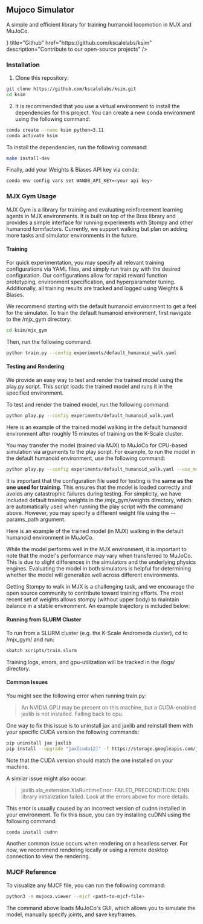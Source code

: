 
## Mujoco Simulator

A simple and efficient library for training humanoid locomotion in MJX and MuJoCo.

<Cards>
  <Cards.Card
    icon={<FaGithub />}
    title="Github"
    href="https://github.com/kscalelabs/ksim"
    description="Contribute to our open-source projects"
  />
</Cards>

### Installation

1. Clone this repository:
```bash
git clone https://github.com/kscalelabs/ksim.git
cd ksim
```

2. It is recommended that you use a virtual environment to install the dependencies for this project. You can create a new conda environment using the following command:
```bash
conda create --name ksim python=3.11
conda activate ksim
```
To install the dependencies, run the following command:

```bash
make install-dev
```

Finally, add your Weights & Biases API key via conda:

```bash
conda env config vars set WANDB_API_KEY=<your api key>
```

### MJX Gym Usage

MJX Gym is a library for training and evaluating reinforcement learning agents in MJX environments. It is built on top of the Brax library and provides a simple interface for running experiments with Stompy and other humanoid formfactors. Currently, we support walking but plan on adding more tasks and simulator environments in the future.

#### Training

For quick experimentation, you may specify all relevant training configurations via YAML files, and simply run train.py with the desired configuration. Our configurations allow for rapid reward function prototyping, environment specification, and hyperparameter tuning. Additionally, all training results are tracked and logged using Weights & Biases.

We recommend starting with the default humanoid environment to get a feel for the simulator. To train the default humanoid environment, first navigate to the /mjx_gym directory:
```bash
cd ksim/mjx_gym
```
Then, run the following command:
```bash
python train.py --config experiments/default_humanoid_walk.yaml
```

#### Testing and Rendering

We provide an easy way to test and render the trained model using the play.py script. This script loads the trained model and runs it in the specified environment.

To test and render the trained model, run the following command:
```bash
python play.py --config experiments/default_humanoid_walk.yaml
```

Here is an example of the trained model walking in the default humanoid environment after roughly 15 minutes of training on the K-Scale cluster.

You may transfer the model (trained via MJX) to MuJoCo for CPU-based simulation via arguments to the play script. For example, to run the model in the default humanoid environment, use the following command:

```bash
python play.py --config experiments/default_humanoid_walk.yaml --use_mujoco
```

It is important that the configuration file used for testing is the **same as the one used for training.** This ensures that the model is loaded correctly and avoids any catastrophic failures during testing. For simplicity, we have included default training weights in the /mjx_gym/weights directory, which are automatically used when running the play script with the command above. However, you may specify a different weight file using the --params_path argument.

Here is an example of the trained model (in MJX) walking in the default humanoid environment in MuJoCo.

While the model performs well in the MJX environment, it is important to note that the model's performance may vary when transferred to MuJoCo. This is due to slight differences in the simulators and the underlying physics engines. Evaluating the model in both simulators is helpful for determining whether the model will generalize well across different environments.

Getting Stompy to walk in MJX is a challenging task, and we encourage the open source community to contribute toward training efforts. The most recent set of weights allows stompy (without upper body) to maintain balance in a stable environment. An example trajectory is included below:

#### Running from SLURM Cluster

To run from a SLURM cluster (e.g. the K-Scale Andromeda cluster), cd to /mjx_gym/ and run:

```bash
sbatch scripts/train.slurm
```

Training logs, errors, and gpu-utilization will be tracked in the /logs/ directory.

#### Common Issues

You might see the following error when running train.py:

>An NVIDIA GPU may be present on this machine, but a CUDA-enabled jaxlib is not installed. Falling back to cpu.

One way to fix this issue is to uninstall jax and jaxlib and reinstall them with your specific CUDA version the following commands:

```bash
pip uninstall jax jaxlib
pip install --upgrade "jax[cuda12]" -f https://storage.googleapis.com/jax-releases/jax_cuda_releases.html
```

Note that the CUDA version should match the one installed on your machine.

A similar issue might also occur:

> jaxlib.xla_extension.XlaRuntimeError: FAILED_PRECONDITION: DNN library initialization failed. Look at the errors above for more details.

This error is usually caused by an incorrect version of cudnn installed in your environment. To fix this issue, you can try installing cuDNN using the following command:

```bash
conda install cudnn
```

Another common issue occurs when rendering on a headless server. For now, we recommend rendering locally or using a remote desktop connection to view the rendering.

### MJCF Reference

To visualize any MJCF file, you can run the following command:
```bash
python3 -m mujoco.viewer --mjcf <path-to-mjcf-file>
```

The command above loads MuJoCo's GUI, which allows you to simulate the model, manually specify joints, and save keyframes.
